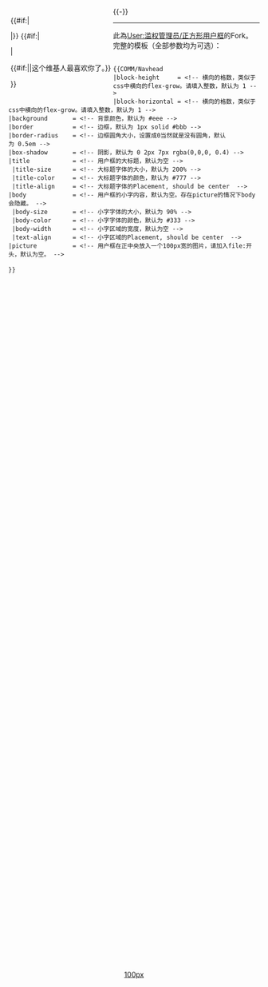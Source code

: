 <div style="height: {{#if:{{{block-height|}}}|{{#expr:{{{block-height}}}*10.6 - 0.6}}em|10em}}; width: {{#if:{{{block-horizontal|}}}|{{#expr:{{{block-horizontal}}}*10.6 - 0.6}}em|10em}}; background: {{#if:{{{background|}}}|{{{background}}}|#eee}}; border: {{#if:{{{border|}}}|{{{border}}}|1px solid #bbb}}; float: left; border-radius: {{#if:{{{border-radius|}}}|{{{border-radius}}}|0.5em}}; box-shadow: {{#if:{{{box-shadow|}}}|{{{box-shadow}}}|0 2px 8px rgba(0,0,0, 0.15), 0 1px 3px rgba(0,0,0, 0.2)}}; box-sizing: border-box; margin: 0.3em;">
<div style="margin: 1em auto; height: {{#if:{{{block-height|}}}|{{#expr:{{{block-height}}}*10.6 - 2.6}}em|8em}}; overflow: hidden; position: {{#if:{{{box-position|}}}|{{{box-position}}}|relative}};">
{{#if:{{{title|}}}|<div style="font-size: {{#if:{{{title-size|}}}|{{{title-size}}}|200%}}; color: {{#if:{{{title-color|}}}|{{{title-color}}}|#777}}; font-weight: 300; text-align: {{#if:{{{title-align|}}}|{{{title-align}}}|center}}; line-height: 1em ;">{{{title}}}</div>|}}
{{#if:{{{picture|}}}|<div style="left:50%; top: 50%; transform: translate(-50%, -50%); position: absolute;">[[{{{picture}}}|100px]]</div>|
<div style="font-size: {{#if:{{{body-size|}}}|{{{body-size}}}|90%}}; color: {{#if:{{{body-color|}}}|{{{body-color}}}|#333}}; {{#if:{{{body-width|}}}|width:{{{body-width}}}; margin: auto auto;|padding: 0 1em;}} font-weight: 400; text-align: {{#if:{{{text-align|}}}|{{{text-align}}}|center}}; position: relative;">{{#if:{{{body|}}}|{{{body}}}|<noinclude>这个维基人最喜欢你了。</noinclude>}}</div>}}
</div>
</div>
<noinclude>
{{-}}
----
此為[[User:滥权管理员/正方形用户框]]的Fork。<br>
完整的模板（全部参数均为可选）：

 <nowiki>
{{COMM/Navhead
|block-height     = <!-- 横向的格数，类似于css中横向的flex-grow。请填入整数，默认为 1 -->
|block-horizontal = <!-- 横向的格数，类似于css中横向的flex-grow。请填入整数，默认为 1 -->
|background       = <!-- 背景颜色，默认为 #eee -->
|border           = <!-- 边框，默认为 1px solid #bbb -->
|border-radius    = <!-- 边框圆角大小，设置成0当然就是没有圆角，默认为 0.5em -->
|box-shadow       = <!-- 阴影，默认为 0 2px 7px rgba(0,0,0, 0.4) -->
|title            = <!-- 用户框的大标题，默认为空 -->
 |title-size      = <!-- 大标题字体的大小，默认为 200% -->
 |title-color     = <!-- 大标题字体的颜色，默认为 #777 -->
 |title-align     = <!-- 大标题字体的Placement, should be center  -->
|body             = <!-- 用户框的小字内容，默认为空。存在picture的情况下body会隐藏。 -->
 |body-size       = <!-- 小字字体的大小，默认为 90% -->
 |body-color      = <!-- 小字字体的颜色，默认为 #333 -->
 |body-width      = <!-- 小字区域的宽度，默认为空 -->
 |text-align      = <!-- 小字区域的Placement, should be center  -->
|picture          = <!-- 用户框在正中央放入一个100px宽的图片，请加入file:开头，默认为空。 -->

}}</nowiki>
</noinclude>